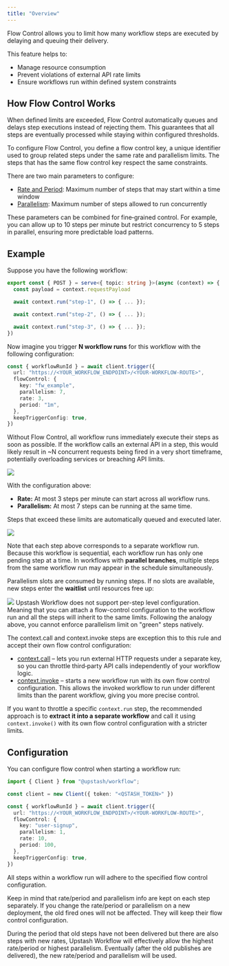 ```yaml
---
title: "Overview"
---
```


Flow Control allows you to limit how many workflow steps are executed by delaying and queuing their delivery.

This feature helps to:
- Manage resource consumption
- Prevent violations of external API rate limits
- Ensure workflows run within defined system constraints

## How Flow Control Works

When defined limits are exceeded, Flow Control automatically queues and delays step executions instead of rejecting them.
This guarantees that all steps are eventually processed while staying within configured thresholds.

To configure Flow Control, you define a flow control key, a unique identifier used to group related steps under the same rate and parallelism limits.
The steps that has the same flow control key respect the same constraints.

There are two main parameters to configure:

- [Rate and Period](/workflow/features/flow-control/rate-period): Maximum number of steps that may start within a time window
- [Parallelism](/workflow/features/flow-control/parallelism): Maximum number of steps allowed to run concurrently

These parameters can be combined for fine‑grained control.
For example, you can allow up to 10 steps per minute but restrict concurrency
to 5 steps in parallel, ensuring more predictable load patterns.

## Example

Suppose you have the following workflow:

```typescript
export const { POST } = serve<{ topic: string }>(async (context) => {
  const payload = context.requestPayload

  await context.run("step-1", () => { ... });

  await context.run("step-2", () => { ... });

  await context.run("step-3", () => { ... });
})
```

Now imagine you trigger **N workflow runs** for this workflow with the following configuration:

```typescript
const { workflowRunId } = await client.trigger({
  url: "https://<YOUR_WORKFLOW_ENDPOINT>/<YOUR-WORKFLOW-ROUTE>",
  flowControl: {
    key: "fw_example",
    parallelism: 7,
    rate: 3,
    period: "1m",
  },
  keepTriggerConfig: true,
})
```

Without Flow Control, all workflow runs immediately execute their steps as soon as possible.
If the workflow calls an external API in a step, this would likely result in ~N concurrent requests being fired in a very short timeframe, potentially overloading services or breaching API limits.

<Frame caption="Workflow simplified by step types">
  <img src="/img/workflow/flow_control_ex_3.png" />
</Frame>

With the configuration above:
- **Rate:** At most 3 steps per minute can start across all workflow runs.
- **Parallelism:** At most 7 steps can be running at the same time.

Steps that exceed these limits are automatically queued and executed later.

<Frame caption="Steps are enqueued for execution">
  <img src="/img/workflow/flow_control_ex_2.png" />
</Frame>

Note that each step above corresponds to a separate workflow run.
Because this workflow is sequential, each workflow run has only one pending step at a time.
In workflows with **parallel branches**, multiple steps from the same workflow run may appear in the schedule simultaneously.

Parallelism slots are consumed by running steps.
If no slots are available, new steps enter the **waitlist** until resources free up:

<Frame caption="Parallelism waitlist for the flow-control">
  <img src="/img/workflow/flow_control_ex_1.png" />
</Frame>

<Note>
Upstash Workflow does not support per-step level configuration. Meaning that you can attach a flow-control configuration
to the workflow run and all the steps will inherit to the same limits.
Following the analogy above, you cannot enforce parallelism limit on "green" steps natively.

The context.call and context.invoke steps are exception this to this rule and accept their own flow control configuration:

- [context.call](/workflow/basics/context/call) – lets you run external HTTP requests under a separate key, so you can throttle third‑party API calls independently of your workflow logic.
- [context.invoke](/workflow/basics/context/invoke) – starts a new workflow run with its own flow control configuration. This allows the invoked workflow to run under different limits than the parent workflow, giving you more precise control.

If you want to throttle a specific `context.run` step, the recommended approach is to **extract it into a separate workflow** and call it using `context.invoke()` with its own flow control configuration with a stricter limits.
</Note>


## Configuration

You can configure flow control when starting a workflow run:

```typescript Configure Retry Attempt Count
import { Client } from "@upstash/workflow";

const client = new Client({ token: "<QSTASH_TOKEN>" })

const { workflowRunId } = await client.trigger({
  url: "https://<YOUR_WORKFLOW_ENDPOINT>/<YOUR-WORKFLOW-ROUTE>",
  flowControl: {
    key: "user-signup",
    parallelism: 1,
    rate: 10,
    period: 100,
  },
  keepTriggerConfig: true,
})
```

All steps within a workflow run will adhere to the specified flow control configuration.

<Warning>
Keep in mind that rate/period and parallelism info are kept on each step separately.
If you change the rate/period or parallelism on a new deployment, the old fired ones will not be affected.
They will keep their flow control configuration.

During the period that old steps have not been delivered but there are also steps with new rates, Upstash Workflow will effectively allow the highest rate/period or highest parallelism. Eventually (after the old publishes are delivered), the new rate/period and parallelism will be used.
</Warning>
